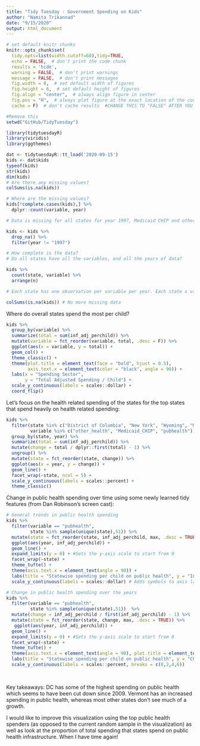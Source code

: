 ```yaml
---
title: "Tidy Tuesday : Government Spending on Kids"
author: "Namita Trikannad"
date: "9/15/2020"
output: html_document
---
```


```r
# set default knitr chunks
knitr::opts_chunk$set(
  tidy.opts=list(width.cutoff=60),tidy=TRUE,
  echo = FALSE,  # don't print the code chunk
  results = 'hide',
  warning = FALSE,  # don't print warnings
  message = FALSE,  # don't print messages
  fig.width = 8,  # set default width of figures
  fig.height = 6,  # set default height of figures
  fig.align = "center",  # always align figure in center
  fig.pos = "H",  # always plot figure at the exact location of the code chunk
  cache = F)  # don't cache results  #CHANGE THIS TO "FALSE" AFTER YOU'RE DONE !!

#Remove this 
setwd("GitHub/TidyTuesday")
```

```r
library(tidytuesdayR)
library(viridis)
library(ggthemes)
```

```r
dat <- tidytuesdayR::tt_load('2020-09-15')
kids <- dat$kids
typeof(kids)
str(kids)
dim(kids)
# Are there any missing values?
colSums(is.na(kids))

# Where are the missing values?
kids[!complete.cases(kids),] %>% 
  dplyr::count(variable, year) 

# Data is missing for all states for year 1997, Medicaid CHIP and other health variables. These are removed in further analysis. The data for 2000 and above years are retained for relevancy. 

kids <- kids %>% 
  drop_na() %>% 
  filter(year != "1997")

# How complete is the data?
# Do all states have all the variables, and all the years of data? 

kids %>% 
  count(state, variable) %>% 
  arrange(n) 

# Each state has one observation per variable per year. Each state x variable has 20 observaitions except for the variables Medicaid_CHIP and other_health as their 1997 data was NA and removed. 

colSums(is.na(kids)) # No more missing data 
```

Where do overall states spend the most per child?
```r
kids %>% 
  group_by(variable) %>% 
  summarize(total = sum(inf_adj_perchild)) %>% 
  mutate(variable = fct_reorder(variable, total, .desc = F)) %>% 
  ggplot(aes(x = variable, y = total)) +
  geom_col() + 
  theme_classic() + 
  theme(plot.title = element_text(face = "bold", hjust = 0.5),
        axis.text.x = element_text(color = "black", angle = 90)) +
  labs(x = "Spending Sector", 
       y = "Total Adjusted Spending / Child") +
  scale_y_continuous(labels = scales::dollar) +
  coord_flip()

```

Let's focus on the health related spending of the states for the top states that spend heavily on health related spending:
```r
kids %>% 
  filter(state %in% c("District of Columbia", "New York", "Wyoming", "Massachusetts", "Vermont", "New Mexico", "Mississippi", "California", "Maine", "Oregon"),
         variable %in% c("other_health", "Medicaid_CHIP", "pubhealth")) %>%
  group_by(state, year) %>% 
  summarize(total = sum(inf_adj_perchild)) %>%
  mutate(change = total / dplyr::first(total) - 1) %>%
  ungroup() %>% 
  mutate(state = fct_reorder(state, change)) %>% 
  ggplot(aes(x = year, y = change)) +
  geom_line() +
  facet_wrap(~state, ncol = 5) + 
  scale_y_continuous(labels = scales::percent) +
  theme_classic() 
```

Change in public health spending over time using some newly learned tidy features (from Dan Robinson's screen cast):  
```r
# General trends in public health spending 
kids %>% 
  filter(variable == "pubhealth", 
         state %in% sample(unique(state),51)) %>% 
  mutate(state = fct_reorder(state, inf_adj_perchild, max, .desc = TRUE)) %>% 
  ggplot(aes(year, inf_adj_perchild)) +
  geom_line() +
  expand_limits(y = 0) + #Sets the y-axis scale to start from 0
  facet_wrap(~state) +
  theme_tufte() +
  theme(axis.text.x = element_text(angle = 90)) +
  labs(title = "Statewise spending per child on public health", y = "Inflation adjusted spending per child in $1000s", x = "Year") +
  scale_y_continuous(labels = scales::dollar) # Adds symbols to axis labels 

# Change in public health spending over the years 
kids %>% 
  filter(variable == "pubhealth",
         state %in% sample(unique(state),51))  %>% 
  mutate(change = inf_adj_perchild / first(inf_adj_perchild) - 1) %>% 
  mutate(state = fct_reorder(state, change, max, .desc = TRUE)) %>% 
   ggplot(aes(year, inf_adj_perchild)) +
  geom_line() +
  expand_limits(y = 0) + #Sets the y-axis scale to start from 0
  facet_wrap(~state) +
  theme_tufte() +
  theme(axis.text.x = element_text(angle = 90), plot.title = element_text(hjust = 0.5, face = "bold")) +
  labs(title = "Statewise spending per child on public health", y = "Change in inflation adjusted spending per child in $1000s", x = "Year") + 
  scale_y_continuous(labels = scales::percent, breaks = c(0,2,4,6))
  
  
```

Key takeaways:
DC has some of the highest spending on public health which seems to have been cut down since 2009. Vermont has an increased spending in public health, whereas most other states don't see much of a growth.


I would like to improve this visualization using the top public health spenders (as opposed to the current random sample in the visualization) as well as look at the proportion of total spending that states spend on public health infrastructure. When I have time again!

